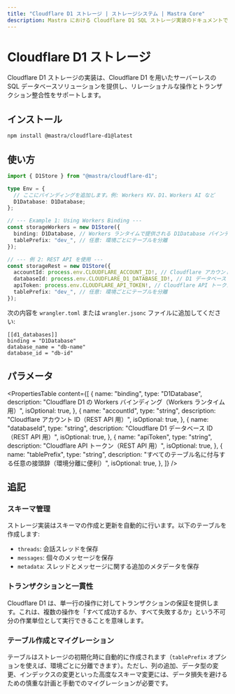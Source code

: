 ```yaml
---
title: "Cloudflare D1 ストレージ | ストレージシステム | Mastra Core"
description: Mastra における Cloudflare D1 SQL ストレージ実装のドキュメントです。
---
```


# Cloudflare D1 ストレージ

Cloudflare D1 ストレージの実装は、Cloudflare D1 を用いたサーバーレスの SQL データベースソリューションを提供し、リレーショナルな操作とトランザクション整合性をサポートします。

## インストール

```bash
npm install @mastra/cloudflare-d1@latest
```


## 使い方

```typescript copy showLineNumbers
import { D1Store } from "@mastra/cloudflare-d1";

type Env = {
  // ここにバインディングを追加します。例: Workers KV、D1、Workers AI など
  D1Database: D1Database;
};

// --- Example 1: Using Workers Binding ---
const storageWorkers = new D1Store({
  binding: D1Database, // Workers ランタイムで提供される D1Database バインディング
  tablePrefix: "dev_", // 任意: 環境ごとにテーブルを分離
});

// --- 例 2: REST API を使用 ---
const storageRest = new D1Store({
  accountId: process.env.CLOUDFLARE_ACCOUNT_ID!, // Cloudflare アカウント ID
  databaseId: process.env.CLOUDFLARE_D1_DATABASE_ID!, // D1 データベース ID
  apiToken: process.env.CLOUDFLARE_API_TOKEN!, // Cloudflare API トークン
  tablePrefix: "dev_", // 任意: 環境ごとにテーブルを分離
});
```

次の内容を `wrangler.toml` または `wrangler.jsonc` ファイルに追加してください:

```
[[d1_databases]]
binding = "D1Database"
database_name = "db-name"
database_id = "db-id"
```


## パラメータ

<PropertiesTable
  content={[
    {
      name: "binding",
      type: "D1Database",
      description: "Cloudflare D1 の Workers バインディング（Workers ランタイム用）",
      isOptional: true,
    },
    {
      name: "accountId",
      type: "string",
      description: "Cloudflare アカウント ID（REST API 用）",
      isOptional: true,
    },
    {
      name: "databaseId",
      type: "string",
      description: "Cloudflare D1 データベース ID（REST API 用）",
      isOptional: true,
    },
    {
      name: "apiToken",
      type: "string",
      description: "Cloudflare API トークン（REST API 用）",
      isOptional: true,
    },
    {
      name: "tablePrefix",
      type: "string",
      description:
        "すべてのテーブル名に付与する任意の接頭辞（環境分離に便利）",
      isOptional: true,
    },
  ]}
/>

## 追記

### スキーマ管理

ストレージ実装はスキーマの作成と更新を自動的に行います。以下のテーブルを作成します:

- `threads`: 会話スレッドを保存
- `messages`: 個々のメッセージを保存
- `metadata`: スレッドとメッセージに関する追加のメタデータを保存

### トランザクションと一貫性

Cloudflare D1 は、単一行の操作に対してトランザクションの保証を提供します。これは、複数の操作を「すべて成功するか、すべて失敗するか」という不可分の作業単位として実行できることを意味します。

### テーブル作成とマイグレーション

テーブルはストレージの初期化時に自動的に作成されます（`tablePrefix` オプションを使えば、環境ごとに分離できます）。ただし、列の追加、データ型の変更、インデックスの変更といった高度なスキーマ変更には、データ損失を避けるための慎重な計画と手動でのマイグレーションが必要です。